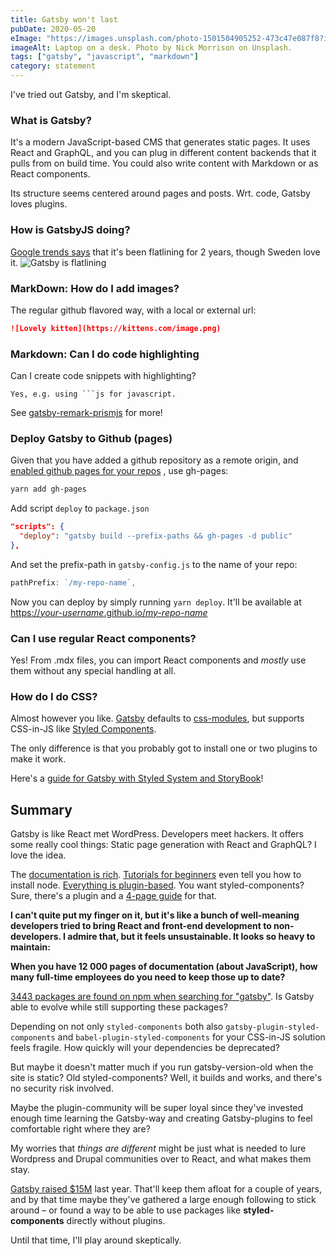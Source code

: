 ```yaml
---
title: Gatsby won't last
pubDate: 2020-05-20
eImage: "https://images.unsplash.com/photo-1501504905252-473c47e087f8?ixlib=rb-1.2.1&ixid=eyJhcHBfaWQiOjEyMDd9&auto=format&fit=crop&w=1867&q=80"
imageAlt: Laptop on a desk. Photo by Nick Morrison on Unsplash.
tags: ["gatsby", "javascript", "markdown"]
category: statement
---
```


I've tried out Gatsby, and I'm skeptical.

### What is Gatsby?

It's a modern JavaScript-based CMS that generates static pages.
It uses React and GraphQL, and you can plug in different content
backends that it pulls from on build time. You could also write
content with Markdown or as React components.

Its structure seems centered around pages and posts. Wrt. code, Gatsby loves plugins.

### How is GatsbyJS doing?

[Google trends says](https://trends.google.com/trends/explore?q=gatsbyjs)
that it's been flatlining for 2 years, though Sweden love it.
![Gatsby is flatlining](/images/gatsby-flatline.png)

### MarkDown: How do I add images?

The regular github flavored way, with a local or external url:

```markdown
![Lovely kitten](https://kittens.com/image.png)
```

### Markdown: Can I do code highlighting

Can I create code snippets with highlighting?

````text
Yes, e.g. using ```js for javascript.
````

See [gatsby-remark-prismjs](https://www.gatsbyjs.org/packages/gatsby-remark-prismjs/) for more!

### Deploy Gatsby to Github (pages)

Given that you have added a github repository as a remote origin, and
[enabled github pages for your repos](https://help.github.com/en/github/working-with-github-pages/configuring-a-publishing-source-for-your-github-pages-site)
, use gh-pages:

```bash
yarn add gh-pages
```

Add script `deploy` to `package.json`

```json
"scripts": {
  "deploy": "gatsby build --prefix-paths && gh-pages -d public"
},
```

And set the prefix-path in `gatsby-config.js` to the name of your repo:

```js
pathPrefix: `/my-repo-name`,
```

Now you can deploy by simply running `yarn deploy`. It'll be available at
[https://_your-username_.github.io/_my-repo-name_](https://tomfa.github.io/notes)

### Can I use regular React components?

Yes! From .mdx files, you can import React components and
_mostly_ use them without any special handling at all.

### How do I do CSS?

Almost however you like. [Gatsby](https://www.gatsbyjs.org/tutorial/part-two/)
defaults to [css-modules](https://github.com/css-modules/css-modules), but supports
CSS-in-JS like [Styled Components](https://www.gatsbyjs.org/docs/styled-components/).

The only difference is that you probably got to install one or two plugins to
make it work.

Here's a [guide for Gatsby with Styled System and StoryBook](https://pagepro.co/blog/getting-started-with-gatsbyjs-styled-components-storybook/)!

## Summary

Gatsby is like React met WordPress. Developers meet hackers. It offers some really
cool things: Static page generation with React and GraphQL? I love the idea.

The [documentation is rich](https://www.gatsbyjs.org/docs/).
[Tutorials for beginners](https://www.gatsbyjs.org/tutorial/) even tell you how to install node.
[Everything is plugin-based](https://www.gatsbyjs.org/plugins/).
You want styled-components? Sure, there's a plugin and a [4-page guide](https://www.gatsbyjs.org/docs/styled-components/) for that.

**I can't quite put my finger on it, but it's like a bunch of well-meaning developers
tried to bring React and front-end development to non-developers. I admire that,
but it feels unsustainable. It looks so heavy to maintain:**

**When you have 12 000 pages of documentation (about JavaScript), how many full-time
employees do you need to keep those up to date?**

[3443 packages are found on npm when searching for "gatsby"](https://www.npmjs.com/search?q=gatsby).
Is Gatsby able to evolve while still supporting these packages?

Depending on not only `styled-components` both also `gatsby-plugin-styled-components`
and `babel-plugin-styled-components` for your CSS-in-JS solution feels fragile.
How quickly will your dependencies be deprecated?

But maybe it doesn't matter much if you run gatsby-version-old when the site is
static? Old styled-components? Well, it builds and works, and there's no security risk involved.

Maybe the plugin-community will be super loyal since they've invested enough time
learning the Gatsby-way and creating Gatsby-plugins to feel comfortable right
where they are?

My worries that _things are different_ might be just what is needed
to lure Wordpress and Drupal communities over to React, and what makes them stay.

[Gatsby raised $15M](https://www.gatsbyjs.org/blog/2019-09-26-announcing-gatsby-15m-series-a-funding-round/)
last year. That'll keep them afloat for a couple of years, and by that time maybe
they've gathered a large enough following to stick around – or found a way to
be able to use packages like **styled-components** directly without plugins.

Until that time, I'll play around skeptically.
